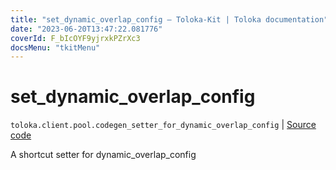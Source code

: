```yaml
---
title: "set_dynamic_overlap_config — Toloka-Kit | Toloka documentation"
date: "2023-06-20T13:47:22.081776"
coverId: F_bIcOYF9yjrxkPZrXc3
docsMenu: "tkitMenu"
---
```


# set_dynamic_overlap_config

`toloka.client.pool.codegen_setter_for_dynamic_overlap_config` | [Source code](https://github.com/Toloka/toloka-kit/blob/v1.2.0/src/client/pool/__init__.py#L0)

A shortcut setter for dynamic_overlap_config